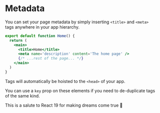 
# Metadata

You can set your page metadata by simply inserting `<title>` and `<meta>` tags anywhere in your app hierarchy.

```jsx title='pages/index.js' lineNumbers
export default function Home() {
  return (
    <main>
      <title>Home</title>
      <meta name='description' content='The home page' />
      {/* ...rest of the page... */}
    </main>
  )
}
```

Tags will automatically be hoisted to the `<head>` of your app.

You can use a `key` prop on these elements if you need to de-duplicate tags of the same kind.

This is a salute to React 19 for making dreams come true 🫡
